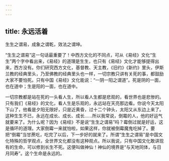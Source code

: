 ```yaml
---
---
---
```

title: 永远活着
---




生生之谓易，成象之谓乾，效法之谓坤。

“生生之谓易”这一句话最重要了！中西方文化的不同点，可从《易经》文化“生生”两个字中看出来，《易经》的道理是生生，也只有《易经》文化才能够提得出来，西方没有。你们研究西方文化，基督教、天主教，《旧约》《新约》里头，伊斯兰教的经典里头，乃至佛教的经典里头也一样，一切宗教只讲有关死的事，都鼓励大家不要怕死。只有中国《易经》文化能说：“一阴一阳之谓道”。死是阴的一面，也在道中；生是阳的一面，也在道中。

一切宗教都是站在死的一头看人生，所以看人生都是悲观的，看世界也是悲惨的。只有我们《易经》的文化，看人生是乐观的，永远站在天亮那边看。你说今天太阳下山了，他看是夕阳无限好，只是近黄昏，过十二个钟头，太阳又从东边上来了。这种生生不已，永远在成长、成长、成长……所以我常说，倒霉的人，他的好运气就要来了。为什么呢？因为《易经》不是说“生生之谓易”吗？霉倒过就是好运，这是循环的道理。大家倒霉一来就怕啦，如果这样，你就被倒霉魔鬼吃掉了。要把“倒霉”当甘蔗吃，吃完了以后，下一步好的就来了。所谓“生生之谓易”是中国文化特殊的哲学观点，全世界文化都没有这种观点。所以我说，只有中国文化敢讲现有的生命，可以修到长生不死。这便叫做神仙！神仙的境界是“与天地同体，与日月同寿”。这个生命是永远的。